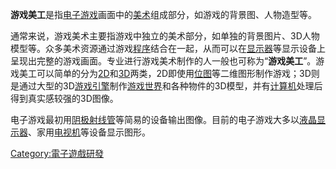 {{VG Industry}}

'''游戏美工'''是指[[电子游戏|电子游戏]]画面中的[[美术|美术]]组成部分，如游戏的背景图、人物造型等。

通常来说，游戏美术主要指游戏中独立的美术部分，如单独的背景图片、3D人物模型等。众多美术资源通过游戏[[程序|程序]]结合在一起，从而可以在[[显示器|显示器]]等显示设备上呈现出完整的游戏画面。专业进行游戏美术制作的人一般也可称为“'''游戏美工'''”。游戏美工可以简单的分为[[2D|2D]]和[[3D|3D]]两类，2D即使用[[位图|位图]]等二维图形制作游戏；3D则是通过大型的3D[[游戏引擎|游戏引擎]]制作[[游戏世界|游戏世界]]和各种物件的3D模型，并有[[计算机|计算机]]处理后得到真实感较强的3D图像。

电子游戏最初用[[阴极射线管|阴极射线管]]等简易的设备输出图像。目前的电子游戏大多以[[液晶显示器|液晶显示器]]、家用[[电视机|电视机]]等设备显示图形。

[[Category:電子遊戲研發|Category:電子遊戲研發]]

{{CVG-stub}}